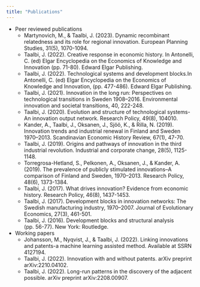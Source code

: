 ---
title: "Publications"
---
* Peer reviewed publications
    + Martynovich, M., & Taalbi, J. (2023). Dynamic recombinant relatedness and its role for regional innovation. European Planning Studies, 31(5), 1070-1094.
    + Taalbi, J. (2022). Creative response in economic history. In Antonelli, C. (ed) Elgar Encyclopedia on the Economics of Knowledge and Innovation (pp. 71-80). Edward Elgar Publishing.
    + Taalbi, J. (2022). Technological systems and development blocks.In Antonelli, C. (ed) Elgar Encyclopedia on the Economics of Knowledge and Innovation, (pp. 477-486). Edward Elgar Publishing.
    + Taalbi, J. (2021). Innovation in the long run: Perspectives on technological transitions in Sweden 1908–2016. Environmental innovation and societal transitions, 40, 222-248.
    + Taalbi, J. (2020). Evolution and structure of technological systems-An innovation output network. Research Policy, 49(8), 104010.
    + Kander, A., Taalbi, J., Oksanen, J., Sjöö, K., & Rilla, N. (2019). Innovation trends and industrial renewal in Finland and Sweden 1970–2013. Scandinavian Economic History Review, 67(1), 47-70.
    + Taalbi, J. (2019). Origins and pathways of innovation in the third industrial revolution. Industrial and corporate change, 28(5), 1125-1148.
    + Torregrosa-Hetland, S., Pelkonen, A., Oksanen, J., & Kander, A. (2019). The prevalence of publicly stimulated innovations–A comparison of Finland and Sweden, 1970–2013. Research Policy, 48(6), 1373-1384.
    + Taalbi, J. (2017). What drives innovation? Evidence from economic history. Research Policy, 46(8), 1437-1453.
    + Taalbi, J. (2017). Development blocks in innovation networks: The Swedish manufacturing industry, 1970–2007. Journal of Evolutionary Economics, 27(3), 461-501.
    + Taalbi, J. (2016). Development blocks and structural analysis (pp. 56-77). New York: Routledge.

* Working papers
    + Johansson, M., Nyqvist, J., & Taalbi, J. (2022). Linking innovations and patents-a machine learning assisted method. Available at SSRN 4127194.
    + Taalbi, J. (2022). Innovation with and without patents. arXiv preprint arXiv:2210.04102.
    + Taalbi, J. (2022). Long-run patterns in the discovery of the adjacent possible. arXiv preprint arXiv:2208.00907.
